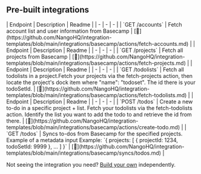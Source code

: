 
## Pre-built integrations

<AccordionGroup>


<Accordion title="Accounts">
| Endpoint | Description | Readme |
| - | - | - |
| `GET /accounts` | Fetch account list and user information from Basecamp | [🔗](https://github.com/NangoHQ/integration-templates/blob/main/integrations/basecamp/actions/fetch-accounts.md) |
</Accordion>


<Accordion title="Projects">
| Endpoint | Description | Readme |
| - | - | - |
| `GET /projects` | Fetch all projects from Basecamp | [🔗](https://github.com/NangoHQ/integration-templates/blob/main/integrations/basecamp/actions/fetch-projects.md) |
</Accordion>


<Accordion title="Todolists">
| Endpoint | Description | Readme |
| - | - | - |
| `GET /todolists` | Fetch all todolists in a project.Fetch your projects via the fetch-projects action, then locate the project's dock item where "name": "todoset". The id there is your todoSetId. | [🔗](https://github.com/NangoHQ/integration-templates/blob/main/integrations/basecamp/actions/fetch-todolists.md) |
</Accordion>


<Accordion title="Todos">
| Endpoint | Description | Readme |
| - | - | - |
| `POST /todos` | Create a new to-do in a specific project + list. Fetch your todolists via the fetch-todolists action. Identify the list you want to add the todo to and retrieve the id from there. | [🔗](https://github.com/NangoHQ/integration-templates/blob/main/integrations/basecamp/actions/create-todo.md) |
| `GET /todos` | Syncs to-dos from Basecamp for the specified projects. Example of a metadata input Example: `{ projects: [ { projectId: 1234, todoSetId: 9999 }, ... ] }` | [🔗](https://github.com/NangoHQ/integration-templates/blob/main/integrations/basecamp/syncs/todos.md) |
</Accordion>

</AccordionGroup>

<Tip>Not seeing the integration you need? [Build your own](https://docs.nango.dev/guides/custom-integrations/overview) independently.</Tip>
